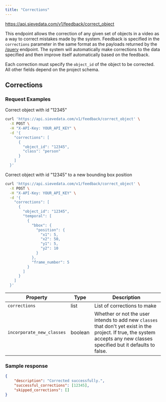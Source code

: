 ```yaml
---
title: "Corrections"
---
```



<Request method="POST">https://api.sievedata.com/v1/feedback/correct_object</Request>

This endpoint allows the correction of any given set of objects in a video as a way to correct mistakes made by the system. Feedback is specified in the `corrections` parameter in the same format as the payloads returned by the [/query](/query-metadata) endpoint. The system will automatically make corrections to the data specified and then improve itself automatically based on the feedback.

Each correction must specify the `object_id` of the object to be corrected. All other fields depend on the project schema.

## Corrections

### Request Examples

Correct object with id "12345"

```bash Terminal
curl 'https://api.sievedata.com/v1/feedback/correct_object' \
  -X POST \
  -H "X-API-Key: YOUR_API_KEY" \
  -d '{
    "corrections": [
      {
        "object_id": "12345",
        "class": "person"
      }
    ]
  }'
```

Correct object with id "12345" to a new bounding box position

```bash Terminal
curl 'https://api.sievedata.com/v1/feedback/correct_object' \
  -X POST \
  -H "X-API-Key: YOUR_API_KEY" \
  -d '{
    "corrections": [
      {
        "object_id": "12345",
        "temporal": [
          {
            "bbox": {
              "position": {
                "x1": 5,
                "x2": 50,
                "y1": 5,
                "y2": 10
              }
            },
            "frame_number": 5
          }
        ]
      }
    ]
  }'
```


| Property | Type | Description |
| ---- | ----- | ---- |
| `corrections` | list | List of corrections to make |
| `incorporate_new_classes` | boolean | Whether or not the user intends to add new `classes` that don't yet exist in the project. If true, the system accepts any new classes specified but it defaults to false. |

### Sample response

```json
{
    "description": "Corrected successfully.",
    "successful_corrections": [12345],
    "skipped_corrections": []
}
```